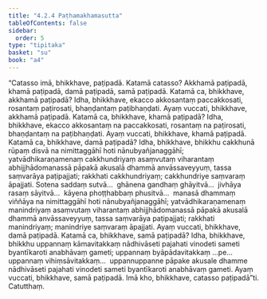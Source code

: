 ```yaml
---
title: "4.2.4 Paṭhamakhamasutta"
tableOfContents: false
sidebar:
  order: 5
type: "tipitaka"
basket: "su"
book: "a4"
---
```



<DynamicBreadcrumb />

<Division number="164" book="a4">

<Paragraph number="969" book="a4">
“Catasso imā, bhikkhave, paṭipadā. Katamā catasso? Akkhamā paṭipadā, khamā paṭipadā, damā paṭipadā, samā paṭipadā. Katamā ca, bhikkhave, akkhamā paṭipadā? Idha, bhikkhave, ekacco akkosantaṃ paccakkosati, rosantaṃ paṭirosati, bhaṇḍantaṃ paṭibhaṇḍati. Ayaṃ vuccati, bhikkhave, akkhamā paṭipadā.
</Paragraph>

<Paragraph number="970" book="a4">
Katamā ca, bhikkhave, khamā paṭipadā? Idha, bhikkhave, ekacco akkosantaṃ na paccakkosati, rosantaṃ na paṭirosati, bhaṇḍantaṃ na paṭibhaṇḍati. Ayaṃ vuccati, bhikkhave, khamā paṭipadā.
</Paragraph>

<Paragraph number="971" book="a4">
Katamā ca, bhikkhave, damā paṭipadā? Idha, bhikkhave, bhikkhu cakkhunā rūpaṃ disvā na nimittaggāhī hoti nānubyañjanaggāhī; yatvādhikaraṇamenaṃ cakkhundriyaṃ asaṃvutaṃ viharantaṃ abhijjhādomanassā pāpakā akusalā dhammā anvāssaveyyuṃ, tassa saṃvarāya paṭipajjati; rakkhati cakkhundriyaṃ; cakkhundriye saṃvaraṃ āpajjati. Sotena saddaṃ sutvā…  ghānena gandhaṃ ghāyitvā…  jivhāya rasaṃ sāyitvā…  kāyena phoṭṭhabbaṃ phusitvā…  manasā dhammaṃ viññāya na nimittaggāhī hoti nānubyañjanaggāhī; yatvādhikaraṇamenaṃ manindriyaṃ asaṃvutaṃ viharantaṃ abhijjhādomanassā pāpakā akusalā dhammā anvāssaveyyuṃ, tassa saṃvarāya paṭipajjati; rakkhati manindriyaṃ; manindriye saṃvaraṃ āpajjati. Ayaṃ vuccati, bhikkhave, damā paṭipadā.
</Paragraph>

<Paragraph number="972" book="a4">
Katamā ca, bhikkhave, samā paṭipadā? Idha, bhikkhave, bhikkhu uppannaṃ kāmavitakkaṃ nādhivāseti pajahati vinodeti sameti byantīkaroti anabhāvaṃ gameti; uppannaṃ byāpādavitakkaṃ …pe…  uppannaṃ vihiṃsāvitakkaṃ…  uppannuppanne pāpake akusale dhamme nādhivāseti pajahati vinodeti sameti byantīkaroti anabhāvaṃ gameti. Ayaṃ vuccati, bhikkhave, samā paṭipadā. Imā kho, bhikkhave, catasso paṭipadā”ti.

</Paragraph>
</Division>

<Paragraph number="973" type="center" book="a4">
Catutthaṃ.
</Paragraph>